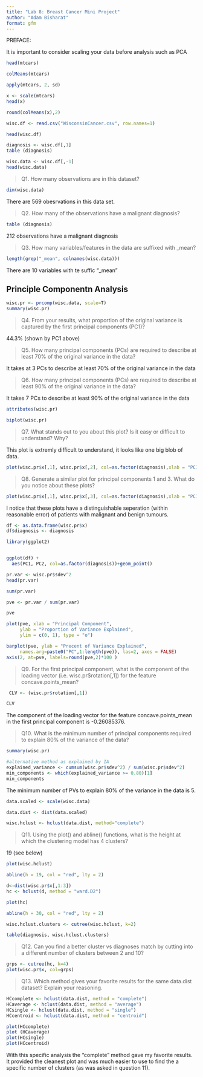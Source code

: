 ```yaml
---
title: "Lab 8: Breast Cancer Mini Project"
author: "Adam Bisharat"
format: gfm
---
```


PREFACE:

It is important to consider scaling your data before analysis such as PCA

```r
head(mtcars)
```

```r
colMeans(mtcars)
```

```r
apply(mtcars, 2, sd)
```

```r
x <- scale(mtcars)
head(x)

```


```r
round(colMeans(x),2)
```


```r
wisc.df <- read.csv("WisconsinCancer.csv", row.names=1)

head(wisc.df)
```


```r
diagnosis <- wisc.df[,1]
table (diagnosis)
```

```r
wisc.data <- wisc.df[,-1]
head(wisc.data)
```



>Q1. How many observations are in this dataset?

```r
dim(wisc.data)
```

There are 569 obesrvations in this data set.


>Q2. How many of the observations have a malignant diagnosis?

```r
table (diagnosis)
```
212 observations have a malignant diagnosis


>Q3. How many variables/features in the data are suffixed with _mean?

```r
length(grep("_mean", colnames(wisc.data)))
```
There are 10 variables with te suffic "_mean"


## Principle Componentn Analysis
```r
wisc.pr <- prcomp(wisc.data, scale=T)
summary(wisc.pr)
```


>Q4. From your results, what proportion of the original variance is captured by the first principal components (PC1)?

44.3% (shown by PC1 above)


>Q5. How many principal components (PCs) are required to describe at least 70% of the original variance in the data?

It takes at 3 PCs to describe at least 70% of the original variance in the data


>Q6. How many principal components (PCs) are required to describe at least 90% of the original variance in the data?

It takes 7 PCs to describe at least 90% of the original variance in the data



```r
attributes(wisc.pr)
```

```r
biplot(wisc.pr)
```

>Q7. What stands out to you about this plot? Is it easy or difficult to understand? Why?

This plot is extremly difficult to understand, it looks like one big blob of data.

```r

plot(wisc.pr$x[,1], wisc.pr$x[,2], col=as.factor(diagnosis),xlab = "PC1", ylab = "PC2")
```


>Q8. Generate a similar plot for principal components 1 and 3. What do you notice about these plots?

```r

plot(wisc.pr$x[,1], wisc.pr$x[,3], col=as.factor(diagnosis),xlab = "PC1", ylab = "PC3")
```
I notice that these plots have a distinguishable seperation (within reasonable error) of patients with malignant and benign tumours.



```r
df <- as.data.frame(wisc.pr$x)
df$diagnosis <- diagnosis

library(ggplot2)


ggplot(df) + 
  aes(PC1, PC2, col=as.factor(diagnosis))+geom_point()
```


```r
pr.var <- wisc.pr$sdev^2
head(pr.var)

sum(pr.var)
```


```r

pve <- pr.var / sum(pr.var)

pve

plot(pve, xlab = "Principal Component", 
     ylab = "Proportion of Variance Explained", 
     ylim = c(0, 1), type = "o")
```


```r

barplot(pve, ylab = "Precent of Variance Explained",
     names.arg=paste0("PC",1:length(pve)), las=2, axes = FALSE)
axis(2, at=pve, labels=round(pve,2)*100 )
```



>Q9. For the first principal component, what is the component of the loading vector (i.e. wisc.pr$rotation[,1]) for the feature concave.points_mean?

```r
 CLV <- (wisc.pr$rotation[,1])

CLV
```
The component of the loading vector for the feature concave.points_mean in the first principal component is -0.26085376. 



>Q10. What is the minimum number of principal components required to explain 80% of the variance of the data?

```r
summary(wisc.pr)

#alternative method as explained by IA
explained_variance <- cumsum(wisc.pr$sdev^2) / sum(wisc.pr$sdev^2)
min_components <- which(explained_variance >= 0.80)[1]
min_components

```
The minimum number of PVs to explain 80% of the variance in the data is 5.



```r
data.scaled <- scale(wisc.data)
```

```r
data.dist <- dist(data.scaled)
```


```r
wisc.hclust <- hclust(data.dist, method="complete")
```


>Q11. Using the plot() and abline() functions, what is the height at which the clustering model has 4 clusters?

19 (see below)

```r
plot(wisc.hclust)

abline(h = 19, col = "red", lty = 2)

```

```r
d<-dist(wisc.pr$x[,1:3])
hc <- hclust(d, method = "ward.D2")

plot(hc)

abline(h = 30, col = "red", lty = 2)

```



```r
wisc.hclust.clusters <- cutree(wisc.hclust, k=2)
```



```r
table(diagnosis, wisc.hclust.clusters)
```

>Q12. Can you find a better cluster vs diagnoses match by cutting into a different number of clusters between 2 and 10?

```r
grps <- cutree(hc, k=4)
plot(wisc.pr$x, col=grps)
```

>Q13. Which method gives your favorite results for the same data.dist dataset? Explain your reasoning.

```r
HCcomplete <- hclust(data.dist, method = "complete")
HCaverage <- hclust(data.dist, method = "average")
HCsingle <- hclust(data.dist, method = "single")
HCcentroid <- hclust(data.dist, method = "centroid")

plot(HCcomplete)
plot (HCaverage)
plot(HCsingle)
plot(HCcentroid)
```
With this specific analysis the "complete" method gave my favorite results. It provided the cleanest plot and was much easier to use to find the a specific number of clusters (as was asked in question 11). 